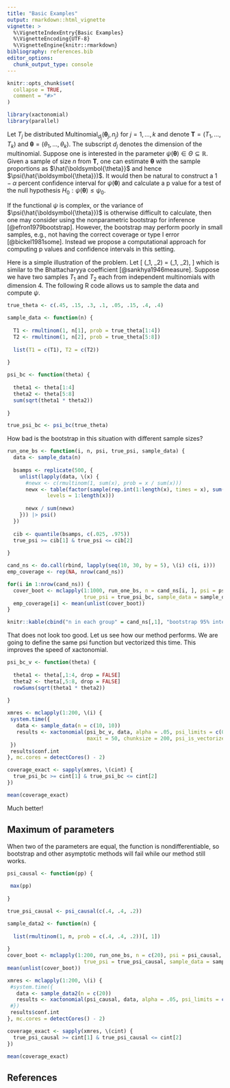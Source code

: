 ```yaml
---
title: "Basic Examples"
output: rmarkdown::html_vignette
vignette: >
  %\VignetteIndexEntry{Basic Examples}
  %\VignetteEncoding{UTF-8}
  %\VignetteEngine{knitr::rmarkdown}
bibliography: references.bib
editor_options: 
  chunk_output_type: console
---
```


```r
knitr::opts_chunk$set(
  collapse = TRUE,
  comment = "#>"
)
```

```r
library(xactonomial)
library(parallel)
```

Let $T_j$ be distributed $\mbox{Multinomial}_{d_j}(\boldsymbol{\theta}_j, n_j)$ for $j = 1, \ldots, k$ and denote $\boldsymbol{T} = (T_1, \ldots, T_k)$ and $\boldsymbol{\theta} = (\theta_1, \ldots, \theta_k)$. The subscript $d_j$ denotes the dimension of the multinomial. Suppose one is interested in the parameter $\psi(\boldsymbol{\theta}) \in \Theta \subseteq \mathbb{R}$. Given a sample of size $n$ from $\boldsymbol{T}$, one can estimate $\boldsymbol{\theta}$ with the sample proportions as $\hat{\boldsymbol{\theta}}$ and hence $\psi(\hat{\boldsymbol{\theta}})$. It would then be natural to construct a $1 - \alpha$ percent confidence interval for $\psi(\boldsymbol{\theta})$ and calculate a p value for a test of the null hypothesis $H_0: \psi(\boldsymbol{\theta}) \leq \psi_0$. 

If the functional $\psi$ is complex, or the variance of $\psi(\hat{\boldsymbol{\theta}})$ is otherwise difficult to calculate, then one may consider using the nonparametric bootstrap for inference [@efron1979bootstrap]. However, the bootstrap may perform poorly in small samples, e.g., not having the correct coverage or type I error [@bickel1981some]. Instead we propose a computational approach for computing p values and confidence intervals in this setting. 

Here is a simple illustration of the problem. Let 
\[
\psi(\theta_1, \theta_2) = \sum \sqrt(\theta_1, \theta_2), 
\]
which is similar to the Bhattacharyya coefficient [@sankhya1946measure]. Suppose we have two samples $T_1$ and $T_2$ each from independent multinomials with dimension 4. The following R code allows us to sample the data and compute $\psi$. 

```r
true_theta <- c(.45, .15, .3, .1, .05, .15, .4, .4)

sample_data <- function(n) {
  
  T1 <- rmultinom(1, n[1], prob = true_theta[1:4])
  T2 <- rmultinom(1, n[2], prob = true_theta[5:8])
  
  list(T1 = c(T1), T2 = c(T2))
  
}

psi_bc <- function(theta) {
  
  theta1 <- theta[1:4]
  theta2 <- theta[5:8]
  sum(sqrt(theta1 * theta2))
  
}

true_psi_bc <- psi_bc(true_theta)
```



How bad is the bootstrap in this situation with different sample sizes? 


```r
run_one_bs <- function(i, n, psi, true_psi, sample_data) {
  data <- sample_data(n)
  
  bsamps <- replicate(500, {
    unlist(lapply(data, \(x) {
      #newx <- c(rmultinom(1, sum(x), prob = x / sum(x)))
      newx <- table(factor(sample(rep.int(1:length(x), times = x), sum(x), replace = TRUE), 
             levels = 1:length(x)))
      
      newx / sum(newx)
    })) |> psi()
  })
  
  cib <- quantile(bsamps, c(.025, .975))
  true_psi >= cib[1] & true_psi <= cib[2]
    
}

cand_ns <- do.call(rbind, lapply(seq(10, 30, by = 5), \(i) c(i, i)))
emp_coverage <- rep(NA, nrow(cand_ns))

for(i in 1:nrow(cand_ns)) {
  cover_boot <- mclapply(1:1000, run_one_bs, n = cand_ns[i, ], psi = psi_bc, 
                         true_psi = true_psi_bc, sample_data = sample_data, mc.cores = detectCores() - 4)
  emp_coverage[i] <- mean(unlist(cover_boot))
}

knitr::kable(cbind("n in each group" = cand_ns[,1], "bootstrap 95% interval coverage" = emp_coverage))
```

That does not look too good. Let us see how our method performs. We are going to define the same psi function but vectorized this time. This improves the speed of xactonomial.


```r

psi_bc_v <- function(theta) {
  
  theta1 <- theta[,1:4, drop = FALSE]
  theta2 <- theta[,5:8, drop = FALSE]
  rowSums(sqrt(theta1 * theta2))
  
}

xmres <- mclapply(1:200, \(i) {
 system.time({
   data <- sample_data(n = c(10, 10))
   results <- xactonomial(psi_bc_v, data, alpha = .05, psi_limits = c(0,1), 
                          maxit = 50, chunksize = 200, psi_is_vectorized = TRUE)
 })
 results$conf.int
}, mc.cores = detectCores() - 2)

coverage_exact <- sapply(xmres, \(cint) {
  true_psi_bc >= cint[1] & true_psi_bc <= cint[2]
})

mean(coverage_exact)
```


Much better!

## Maximum of parameters

When two of the parameters are equal, the function is nondifferentiable, so bootstrap and other asymptotic methods will fail while our method still works. 

```r
psi_causal <- function(pp) {
  
 max(pp)
  
}

true_psi_causal <- psi_causal(c(.4, .4, .2))

sample_data2 <- function(n) {
  
  list(rmultinom(1, n, prob = c(.4, .4, .2))[, 1])
  
}
cover_boot <- mclapply(1:200, run_one_bs, n = c(20), psi = psi_causal, 
                         true_psi = true_psi_causal, sample_data = sample_data2, mc.cores = detectCores() - 4)
mean(unlist(cover_boot))

xmres <- mclapply(1:200, \(i) {
 #system.time({
   data <- sample_data2(n = c(20))
   results <- xactonomial(psi_causal, data, alpha = .05, psi_limits = c(1/3,1), maxit = 100, chunksize = 100)
 #})
 results$conf.int
}, mc.cores = detectCores() - 2)

coverage_exact <- sapply(xmres, \(cint) {
  true_psi_causal >= cint[1] & true_psi_causal <= cint[2]
})

mean(coverage_exact)

```


## References
